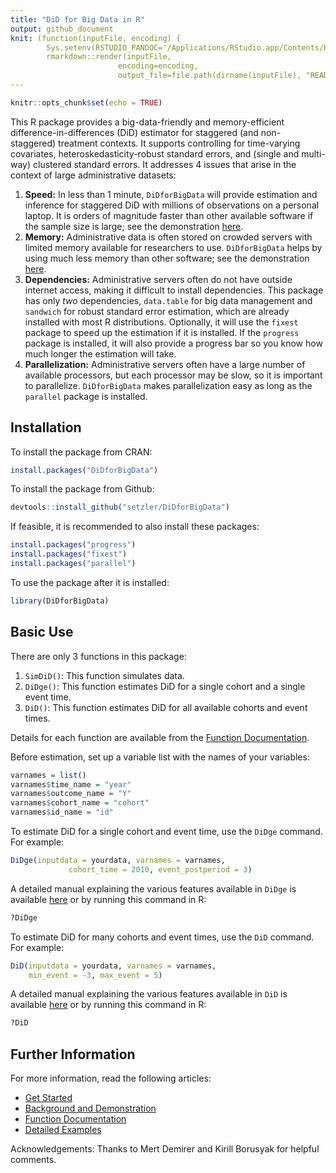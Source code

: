 ```yaml
---
title: "DiD for Big Data in R" 
output: github_document
knit: (function(inputFile, encoding) {
        Sys.setenv(RSTUDIO_PANDOC='/Applications/RStudio.app/Contents/Resources/app/quarto/bin/tools');
        rmarkdown::render(inputFile,
                        encoding=encoding, 
                        output_file=file.path(dirname(inputFile), "README.md")) })
--- 
```


```r
knitr::opts_chunk$set(echo = TRUE)
```

This R package provides a big-data-friendly and memory-efficient
difference-in-differences (DiD) estimator for staggered (and
non-staggered) treatment contexts. It supports controlling for
time-varying covariates, heteroskedasticity-robust standard errors, and
(single and multi-way) clustered standard errors. It addresses 4 issues that arise in the context of large administrative datasets:

1.  **Speed:** In less than 1 minute, `DiDforBigData` will provide estimation and inference for staggered DiD with millions of observations on a personal laptop. It is orders of magnitude faster than other available software if the sample size is large; see the demonstration [here](https://setzler.github.io/DiDforBigData/articles/Background.html).
2.  **Memory:** Administrative data is often stored on crowded servers
    with limited memory available for researchers to use. `DiDforBigData` helps by using much less memory than other software; see the demonstration [here](https://setzler.github.io/DiDforBigData/articles/Background.html).
3.  **Dependencies:** Administrative servers often do not have outside internet access, making it difficult to install dependencies.  This package has only *two* dependencies,
    `data.table` for big data management and `sandwich` for robust
    standard error estimation, which are already installed with most R
    distributions. Optionally, it will use the `fixest` package to speed up the
    estimation if it is installed. If the `progress` package is installed, it will also provide a progress bar so you know how much longer the estimation will take.
4. **Parallelization:** Administrative servers often have a large number of available processors, but each processor may be slow, so it is important to parallelize. `DiDforBigData` makes parallelization easy as long as the `parallel` package is installed.


## Installation

To install the package from CRAN:

```r
install.packages("DiDforBigData")
```

To install the package from Github:

```r
devtools::install_github("setzler/DiDforBigData")
```

If feasible, it is recommended to also install these packages:

```r
install.packages("progress")
install.packages("fixest")
install.packages("parallel")
```

To use the package after it is installed:

```r
library(DiDforBigData)
```


## Basic Use

There are only 3 functions in this package:

1. `SimDiD()`: This function simulates data.
2. `DiDge()`: This function estimates DiD for a single cohort and a single event time.
3. `DiD()`: This function estimates DiD for all available cohorts and event times. 


Details for each function are available from the [Function Documentation](https://setzler.github.io/DiDforBigData/reference/index.html).

Before estimation, set up a variable list with the names of your variables:

```r
varnames = list()
varnames$time_name = "year"
varnames$outcome_name = "Y"
varnames$cohort_name = "cohort"
varnames$id_name = "id"
```


To estimate DiD for a single cohort and event time, use the `DiDge` command.  For example:

```r
DiDge(inputdata = yourdata, varnames = varnames,
             cohort_time = 2010, event_postperiod = 3)
```

A detailed manual explaining the various features available in `DiDge` is available [here](https://setzler.github.io/DiDforBigData/reference/index.html) or by running this command in R:

```r
?DiDge
```



To estimate DiD for many cohorts and event times, use the `DiD` command. For example:

```r
DiD(inputdata = yourdata, varnames = varnames,
    min_event = -3, max_event = 5)
```

A detailed manual explaining the various features available in `DiD` is available [here](https://setzler.github.io/DiDforBigData/reference/index.html) or by running this command in R:

```r
?DiD
```

## Further Information

For more information, read the following articles:

- [Get Started](https://setzler.github.io/DiDforBigData/articles/DiDforBigData.html)
- [Background and Demonstration](https://setzler.github.io/DiDforBigData/articles/Background.html)
- [Function Documentation](https://setzler.github.io/DiDforBigData/reference/index.html)
- [Detailed Examples](https://setzler.github.io/DiDforBigData/articles/Examples.html)

Acknowledgements: Thanks to Mert Demirer and Kirill Borusyak for helpful comments.
